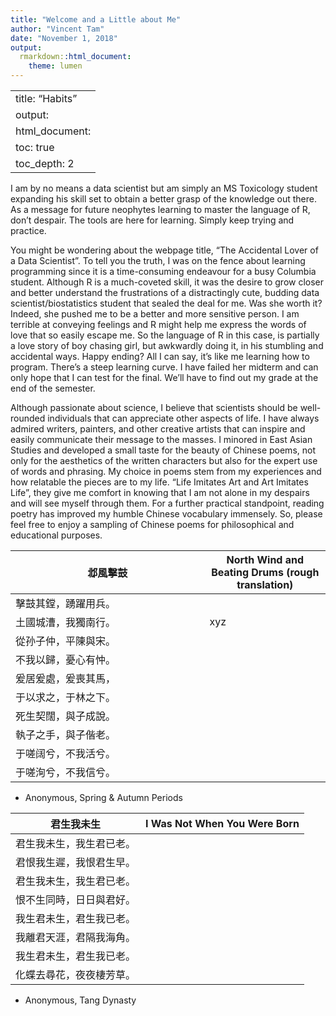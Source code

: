 ```yaml
---
title: "Welcome and a Little about Me"
author: "Vincent Tam"
date: "November 1, 2018"
output: 
  rmarkdown::html_document:
    theme: lumen
---
```

---
title: "Habits"
output:
  html_document:
    toc: true
    toc_depth: 2
---
I am by no means a data scientist but am simply an MS Toxicology student expanding his skill set to obtain a better grasp of the knowledge out there. As a message for future neophytes learning to master the language of R, don't despair. The tools are here for learning. Simply keep trying and practice.  

You might be wondering about the webpage title, "The Accidental Lover of a Data Scientist". To tell you the truth, I was on the fence about learning programming since it is a time-consuming endeavour for a busy Columbia student. Although R is a much-coveted skill, it was the desire to grow closer and better understand the frustrations of a distractingly cute, budding data scientist/biostatistics student that sealed the deal for me. Was she worth it? Indeed, she pushed me to be a better and more sensitive person. I am terrible at conveying feelings and R might help me express the words of love that so easily escape me. So the language of R in this case, is partially a love story of boy chasing girl, but awkwardly doing it, in his stumbling and accidental ways. Happy ending? All I can say, it's like me learning how to program. There's a steep learning curve. I have failed her midterm and can only hope that I can test for the final. We'll have to find out my grade at the end of the semester.  

Although passionate about science, I believe that scientists should be well-rounded individuals that can appreciate other aspects of life. I have always admired writers, painters, and other creative artists that can inspire and easily communicate their message to the masses. I minored in East Asian Studies and developed a small taste for the beauty of Chinese poems, not only for the aesthetics of the written characters but also for the expert use of words and phrasing. My choice in poems stem from my experiences and how relatable the pieces are to my life. "Life Imitates Art and Art Imitates Life", they give me comfort in knowing that I am not alone in my despairs and will see myself through them. For a further practical standpoint, reading poetry has improved my humble Chinese vocabulary immensely. So, please feel free to enjoy a sampling of Chinese poems for philosophical and educational purposes.   
  
邶風擊鼓              |  North Wind and Beating Drums (rough translation)
--------------------- | -------------
擊鼓其鏜，踴躍用兵。  |
土國城漕，我獨南行。  | xyz
從孙子仲，平陳與宋。  |    | Content Cell
不我以歸，憂心有忡。  |
爰居爰處，爰喪其馬，  |
于以求之，于林之下。  |
死生契闊，與子成說。  |
執子之手，與子偕老。  |
于嗟阔兮，不我活兮。  |
于嗟洵兮，不我信兮。  |  
- Anonymous, Spring & Autumn Periods

君生我未生              |  I Was Not When You Were Born
------------------------|--------------------------------
君生我未生，我生君已老。|  
君恨我生遲，我恨君生早。|  
君生我未生，我生君已老。|  
恨不生同時，日日與君好。|  
我生君未生，君生我已老。|  
我離君天涯，君隔我海角。|  
我生君未生，君生我已老。|  
化蝶去尋花，夜夜棲芳草。|
- Anonymous, Tang Dynasty